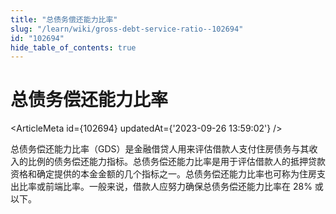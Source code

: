 ```yaml
---
title: "总债务偿还能力比率"
slug: "/learn/wiki/gross-debt-service-ratio--102694"
id: "102694"
hide_table_of_contents: true
---
```



# 总债务偿还能力比率

<ArticleMeta id={102694} updatedAt={'2023-09-26 13:59:02'} />
<div className='border-solid border-b border-t-0 my-4 border-[var(--ifm-color-gray-300)]' />

总债务偿还能力比率（GDS）是金融借贷人用来评估借款人支付住房债务与其收入的比例的债务偿还能力指标。总债务偿还能力比率是用于评估借款人的抵押贷款资格和确定提供的本金金额的几个指标之一。总债务偿还能力比率也可称为住房支出比率或前端比率。一般来说，借款人应努力确保总债务偿还能力比率在 28% 或以下。
